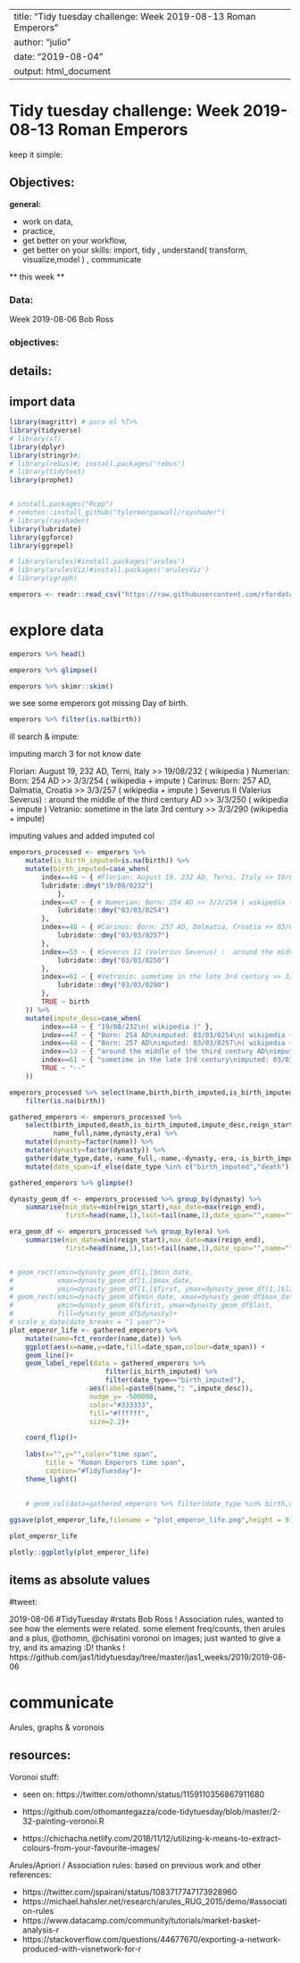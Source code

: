 

---
title: "Tidy tuesday challenge: Week 2019-08-13 Roman Emperors"
author: "julio"
date: "2019-08-04"
output: html_document
---

# Tidy tuesday challenge:  Week 2019-08-13 Roman Emperors

keep it simple:

## Objectives: 

**general:**

* work on data, 
* practice, 
* get better on your workflow,
* get better on your skills: import, tidy , understand( transform, visualize,model ) , communicate


** this week **

### Data:
 
 Week 2019-08-06 Bob Ross
 
### objectives:



## details:


## import data
```r
library(magrittr) # para el %T>%
library(tidyverse)
# library(sf)
library(dplyr)
library(stringr)#;
# library(rebus)#; install.packages('rebus')
# library(tidytext)
library(prophet)


# install.packages("Rcpp")
# remotes::install_github("tylermorganwall/rayshader")
# library(rayshader)
library(lubridate)
library(ggforce)
library(ggrepel)

# library(arules)#install.packages('arules')
# library(arulesViz)#install.packages('arulesViz')
# library(igraph)

```


```r
emperors <- readr::read_csv("https://raw.githubusercontent.com/rfordatascience/tidytuesday/master/data/2019/2019-08-13/emperors.csv")
```

# explore data


```r
emperors %>% head()

```

```r
emperors %>% glimpse()

```

```r
emperors %>% skimr::skim()


```

we see some emperors got missing Day of birth.
```r
emperors %>% filter(is.na(birth))
```

ill search & impute: 

imputing march 3 for not know date 

Florian: August 19, 232 AD, Terni, Italy >> 19/08/232 ( wikipedia )
Numerian: Born: 254 AD >> 3/3/254 ( wikipedia + impute )
Carinus: Born: 257 AD, Dalmatia, Croatia >> 3/3/257 ( wikipedia + impute )
Severus II (Valerius Severus) :  around the middle of the third century AD >> 3/3/250 ( wikipedia + impute )
Vetranio: sometime in the late 3rd century >> 3/3/290 (wikipedia + impute)

imputing values and added imputed col

```r

emperors_processed <- emperors %>% 
    mutate(is_birth_imputed=is.na(birth)) %>% 
    mutate(birth_imputed=case_when(
        index==44 ~ { #Florian: August 19, 232 AD, Terni, Italy >> 19/08/232 ( wikipedia )
        lubridate::dmy("19/08/0232")
            },
        index==47 ~ { # Numerian: Born: 254 AD >> 3/3/254 ( wikipedia + impute )
            lubridate::dmy("03/03/0254")
        },
        index==48 ~ { #Carinus: Born: 257 AD, Dalmatia, Croatia >> 03/03/0257 ( wikipedia + impute )
            lubridate::dmy("03/03/0257")
        },
        index==53 ~ { #Severus II (Valerius Severus) :  around the middle of the third century AD >> 03/03/250 ( wikipedia + impute )
            lubridate::dmy("03/03/0250")
        },
        index==61 ~ { #Vetranio: sometime in the late 3rd century >> 3/3/290 (wikipedia + impute)
            lubridate::dmy("03/03/0290")
        },
        TRUE ~ birth
    )) %>% 
    mutate(impute_desc=case_when(
        index==44 ~ { "19/08/232\n( wikipedia )" },
        index==47 ~ { "Born: 254 AD\nimputed: 03/03/0254\n( wikipedia + impute )" },
        index==48 ~ { "Born: 257 AD\nimputed: 03/03/0257\n( wikipedia + impute )"},
        index==53 ~ { "around the middle of the third century AD\nimputed: 03/03/0250\n( wikipedia + impute )"},
        index==61 ~ { "sometime in the late 3rd century\nimputed: 03/03/0290\n(wikipedia + impute)"},
        TRUE ~ "--"
    ))

emperors_processed %>% select(name,birth,birth_imputed,is_birth_imputed,impute_desc) %>% 
    filter(is.na(birth))
```




```r
gathered_emperors <- emperors_processed %>% 
    select(birth_imputed,death,is_birth_imputed,impute_desc,reign_start,reign_end,
           name_full,name,dynasty,era) %>% 
    mutate(dynasty=factor(name)) %>% 
    mutate(dynasty=factor(dynasty)) %>% 
    gather(date_type,date,-name_full,-name,-dynasty,-era,-is_birth_imputed,-impute_desc) %>% 
    mutate(date_span=if_else(date_type %in% c("birth_imputed","death"), "life","reign" ))

gathered_emperors %>% glimpse()
```

```r

dynasty_geom_df <- emperors_processed %>% group_by(dynasty) %>% 
    summarise(min_date=min(reign_start),max_date=max(reign_end),
              first=head(name,1),last=tail(name,1),date_span="",name="")

era_geom_df <- emperors_processed %>% group_by(era) %>% 
    summarise(min_date=min(reign_start),max_date=max(reign_end),
              first=head(name,1),last=tail(name,1),date_span="",name="")


# geom_rect(xmin=dynasty_geom_df[1,]$min_date,
#           xmax=dynasty_geom_df[1,]$max_date,
#           ymin=dynasty_geom_df[1,]$first, ymax=dynasty_geom_df[1,]$last)+
# geom_rect(xmin=dynasty_geom_df$min_date, xmax=dynasty_geom_df$max_date,
#           ymin=dynasty_geom_df$first, ymax=dynasty_geom_df$last,
#           fill=dynasty_geom_df$dynasty)+
# scale_y_date(date_breaks = "1 year")+
plot_emperor_life <- gathered_emperors %>% 
    mutate(name=fct_reorder(name,date)) %>% 
    ggplot(aes(x=name,y=date,fill=date_span,colour=date_span)) + 
    geom_line()+
    geom_label_repel(data = gathered_emperors %>%
                        filter(is_birth_imputed) %>%
                        filter(date_type=="birth_imputed"),
                    aes(label=paste0(name,": ",impute_desc)),
                    nudge_y= -500000,
                    color="#333333",
                    fill="#ffffff",
                    size=2.2)+

    coord_flip()+
    
    labs(x="",y="",color="time span",
         title = "Roman Emperors time span",
         caption="#TidyTuesday")+
    theme_light()
    
    
    # geom_col(data=gathered_emperors %>% filter(date_type %in% birth,date))

ggsave(plot_emperor_life,filename = "plot_emperor_life.png",height = 9,width = 10)

plot_emperor_life
```




```r
plotly::ggplotly(plot_emperor_life)
```

## items as absolute values



#tweet: 

2019-08-06 #TidyTuesday #rstats Bob Ross ! 
Association rules, wanted to see how the elements were related.
some element freq/counts, then arules and a plus, @othomn, @chisatini voronoi on images; just wanted to give a try, and its amazing :D! thanks ! 
https://github.com/jas1/tidytuesday/tree/master/jas1_weeks/2019/2019-08-06



# communicate

Arules, graphs & voronois

## resources: 

Voronoi stuff: 

- seen on: https://twitter.com/othomn/status/1159110356867911680

- https://github.com/othomantegazza/code-tidytuesday/blob/master/2-32-painting-voronoi.R
- https://chichacha.netlify.com/2018/11/12/utilizing-k-means-to-extract-colours-from-your-favourite-images/

Arules/Apriori / Association rules: based on previous work and other references: 

- https://twitter.com/jspairani/status/1083717747173928960
- https://michael.hahsler.net/research/arules_RUG_2015/demo/#association-rules
- https://www.datacamp.com/community/tutorials/market-basket-analysis-r
- https://stackoverflow.com/questions/44677670/exporting-a-network-produced-with-visnetwork-for-r


